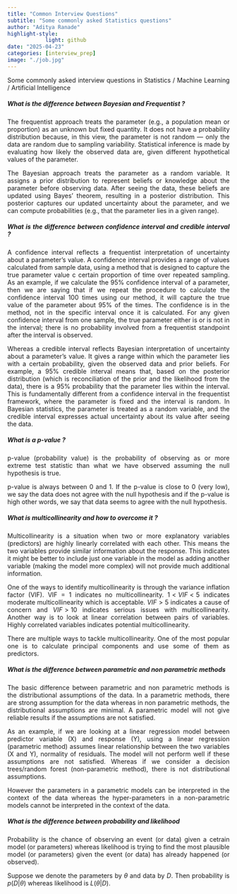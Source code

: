 ```yaml
---
title: "Common Interview Questions"
subtitle: "Some commonly asked Statistics questions"
author: "Aditya Ranade"
highlight-style:
            light: github
date: "2025-04-23"
categories: [interview_prep]
image: "./job.jpg"
---
```




::: {style="text-align: justify"}
Some commonly asked interview questions in Statistics / Machine Learning / Artificial Intelligence
:::


::: {style="text-align: justify"}
##### What is the difference between Bayesian and Frequentist ?

The frequentist approach treats the parameter (e.g., a population mean or proportion) as an unknown but fixed quantity. It does not have a probability distribution because, in this view, the parameter is not random — only the data are random due to sampling variability. Statistical inference is made by evaluating how likely the observed data are, given different hypothetical values of the parameter. 

The Bayesian approach treats the parameter as a random variable. It assigns a prior distribution to represent beliefs or knowledge about the parameter before observing data. After seeing the data, these beliefs are updated using Bayes' theorem, resulting in a posterior distribution. This posterior captures our updated uncertainty about the parameter, and we can compute probabilities (e.g., that the parameter lies in a given range).

<!-- In terms of parameters, a frequentist approach considers the parameter as unknown but fixed quantity whereas a bayesian approach assumes the parameter to be a random variable. -->
:::

::: {style="text-align: justify"}
##### What is the difference between confidence interval and credible interval ?

A confidence interval reflects a frequentist interpretation of uncertainty about a parameter's value. A confidence interval provides a range of values calculated from sample data, using a method that is designed to capture the true parameter value c certain proportion of time over repeated sampling. As an example, if we calculate the 95\% confidence interval of a parameter, then we are saying that if we repeat the procedure to calculate the confidence interval 100 times using our method, it will capture the true value of the parameter about 95% of the times. The confidence is in the method, not in the specific interval once it is calculated. For any given confidence interval from one sample, the true parameter either is or is not in the interval; there is no probability involved from a frequentist standpoint after the interval is observed.


Whereas a credible interval reflects Bayesian interpretation of uncertainty about a parameter's value. It gives a range  within which the parameter lies with a certain probability, given the observed data and prior beliefs. For example, a 95% credible interval means that, based on the posterior distribution (which is reconciliation of the prior and the likelihood from the data), there is a 95% probability that the parameter lies within the interval. This is fundamentally different from a confidence interval in the frequentist framework, where the parameter is fixed and the interval is random. In Bayesian statistics, the parameter is treated as a random variable, and the credible interval expresses actual uncertainty about its value after seeing the data.

:::


::: {style="text-align: justify"}
##### What is a p-value ?

p-value (probability value) is the probability of observing as or more extreme test statistic than what we have observed assuming the null hypothesis is true.

p-value is always between 0 and 1. If the p-value is close to 0 (very low), we say the data does not agree with the null hypothesis and if the p-value is high other words, we say that data seems to agree with the null hypothesis. 

:::

::: {style="text-align: justify"}
##### What is multicollinearity and how to overcome it ?

Multicollinearity is a situation when two or more explanatory variables (predictors) are highly linearly correlated with each other. This means the two variables provide similar information about the response. This indicates it might be better to include just one variable in the model as adding another variable (making the model more complex) will not provide much additional information. 

One of the ways to identify multicollinearity is through the variance inflation factor (VIF). VIF = 1 indicates no multicollinearity. $1 < VIF < 5$ indicates moderate multicollinearity which is acceptable. $VIF > 5$ indicates a cause of concern and $VIF > 10$ indicates serious issues with multicollinearity. Another way is to look at linear correlation between pairs of variables. Highly correlated variables indicates potential multicollinearity.

There are multiple ways to tackle multicollinearity. One of the most popular one is to calculate principal components and use some of them as predictors.

:::

::: {style="text-align: justify"}
##### What is the difference between parametric and non parametric methods

The basic difference between parametric and non parametric methods is the distributional assumptions of the data. In a parametric methods, there are strong assumption for the data whereas in non parametric methods, the distributional assumptions are minimal. A parametric model will not give reliable results if the assumptions are not satisfied.

As an example, if we are looking at a linear regression model between predictor variable (X) and response (Y), using a linear regression (parametric method) assumes linear relationship between the two variables (X and Y), normality of residuals. The model will not perform well if these assumptions are not satisfied. Whereas if we consider a decision trees/random forest (non-parametric method), there is not distributional assumptions. 

However the parameters in a parametric models can be interpreted in the context of the data whereas the hyper-parameters in a non-parametric models cannot be interpreted in the context of the data.

:::

::: {style="text-align: justify"}
##### What is the difference between probability and likelihood

Probability is the chance of observing an event (or data) given a cetrain model (or parameters) whereas likelihood is trying to find the most plausible model (or parameters) given the event (or data) has already happened (or observed).

Suppose we denote the parameters by $\theta$ and data by $D$. Then probability is $p(D|\theta)$ whereas likelihood is $L(\theta|D)$.

:::